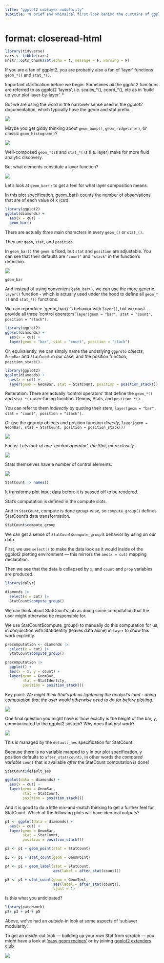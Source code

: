 ```yaml
---
title: "ggplot2 sublayer modularity"
subtitle: "a brief and whimsical first-look behind the curtains of ggplot2's layers"
---
```


# format: closeread-html


```r
library(tidyverse)
cars <- tibble(cars)
knitr::opts_chunk$set(echo = T, message = F, warning = F)
```

::: cr-section
::: {focus-on="cr-PLOT000"}
If you are a fan of ggplot2, you are probably also a fan of 'layer' functions `geom_*()` and `stat_*()`.
:::

::: {focus-on="cr-PLOT000"}
Important clarification before we begin: Sometimes *all* the ggplot2 functions are referred to as ggplot2 'layers', i.e. scales\_\*(), coord\_\*(), etc as in 'build up your plot layer-by-layer'. \*
:::

::: {focus-on="cr-PLOT000"}
But we are using the word in the narrower sense used in the ggplot2 documentation, which typically have the geom and stat prefix.
:::

::: {#cr-PLOT000}
![](images/clipboard-1589230205.png)
:::

::: {focus-on="cr-PLOT00"}
Maybe you get giddy thinking about `geom_bump()`, `geom_ridgeline()`, or classic `geom_histogram()`?
:::

::: {#cr-PLOT00}
![](images/clipboard-1637685515.png)
:::

::: {focus-on="cr-PLOT0"}
Well-composed `geom_*()`s and `stat_*()`s (i.e. layer) make for more fluid analytic discovery.
:::

::: {focus-on="cr-PLOT0"}
But what elements constitute a layer function?
:::

::: {#cr-PLOT0}
![](images/clipboard-506665849.png)
:::

::: {focus-on="cr-PLOT1"}
Let's look at `geom_bar()` to get a feel for what layer composition means.

In this plot specification, geom_bar() counts the number of observations that are of each value of x (cut).
:::

::: {#cr-PLOT1}
```r
library(ggplot2) 
ggplot(diamonds) + 
  aes(x = cut) + 
  geom_bar()
```
:::

::: {focus-on="cr-PLOT2b"}
There are actually *three* main characters in every `geom_()` or `stat_()`.
:::

They are `geom`, `stat`, and `position`.

In `geom_bar()` the `geom` is fixed, but `stat` and `position` are adjustable. You can see that their defaults are `"count"` and `"stack"` in the function's definition.

::: {#cr-PLOT2b}
![](images/clipboard-309178775.png)

```r
geom_bar
```
:::

::: {focus-on="cr-PLOT2a"}
And instead of using convenient `geom_bar()`, we can use the more generic `layer()` function - which is actually used under the hood to define all `geom_*()` and `stat_*()` functions.
:::

We can reproduce \`geom_bar()\`'s behavior with `layer()`, but we must provide all three 'control operators':`layer(geom = "bar", stat = "count", position = "stack")`.

::: {#cr-PLOT2a}
```r
library(ggplot2) 
ggplot(diamonds) + 
  aes(x = cut) + 
  layer(geom = "bar", stat = "count", position = "stack")
```
:::

::: {focus-on="cr-PLOT2c"}
Or, equivalently, we can simply name the underlying `ggproto` *objects*, `GeomBar` and `StatCount` in our case, and the position function, `position_stack()` .
:::

::: {#cr-PLOT2c}
```r
library(ggplot2) 
ggplot(diamonds) + 
  aes(x = cut) + 
  layer(geom = GeomBar, stat = StatCount, position = position_stack())
```
:::

::: {focus-on="cr-PLOT2f"}
Reiteration: There are actually 'control operators' that define the `geom_*()` and `stat_*()` user-facing function. Geoms, Stats, and `position_*()`.
:::

::: {focus-on="cr-PLOT2f"}
You can refer to them *indirectly* by quoting their stem, `layer(geom = "bar", stat = "count", position = "stack")`.
:::

::: {focus-on="cr-PLOT2f"}
Or use the ggproto objects and position function *directly*, `layer(geom = GeomBar, stat = StatCount, position = position_stack())`
:::

::: {#cr-PLOT2f}
![](images/clipboard-309178775.png)
:::

::: {focus-on="cr-PLOT2d"}
Focus: *Lets look at one 'control operator', the Stat, more closely.*
:::

::: {#cr-PLOT2d}
![](images/clipboard-1390047241.png)
:::

::: {focus-on="cr-PLOT2e"}
Stats themselves have a number of control elements.
:::

::: {#cr-PLOT2e}
![](images/clipboard-2172743515.png)

```r
StatCount |> names()
```
:::

::: {focus-on="cr-PLOT2f"}
It transforms plot input data before it is passed off to be rendered.

Stat's computation is defined in the compute slots.

And in `StatCount`, compute is done group-wise, so `compute_group()` defines StatCount's data transformation.
:::

<div>

```r
StatCount$compute_group
```

</div>

::: {focus-on="cr-PLOT3"}
We can get a sense of `StatCount$compute_group`'s behavior by using on our data.

First, we use `select()` to make the data look as it would inside of the ggplot2 plotting environment — this mirrors the `aes(x = cut)` mapping declaration.

Then we see that the data is collapsed by `x`, and `count` and `prop` variables are produced.
:::

::: {#cr-PLOT3}
```r

library(dplyr)

diamonds |> 
  select(x = cut) |>
  StatCount$compute_group() 
```
:::

::: {focus-on="cr-PLOT4"}
We can think about StatCount's job as doing some computation that the user might otherwise be responsible for.
:::

We use StatCount\$compute_group() to manually do this computation for us, in conjunction with StatIdentity (leaves data alone) in `layer` to show this work explicitly.

::: {#cr-PLOT4}
```r
precomputation <- diamonds |> 
  select(x = cut) |>
  StatCount$compute_group()

precomputation |>
  ggplot() + 
  aes(x = x, y = count) + 
  layer(geom = GeomBar, 
        stat = StatIdentity, 
        position = position_stack())
```
:::

::: {focus-on="cr-PLOT4a"}
Key point: *We might think Stat's job as lightening the analyst's load - doing computation that the user would otherwise need to do for before plotting.*
:::

::: {#cr-PLOT4a}
![](images/clipboard-3717409450.png)
:::

::: {focus-on="cr-PLOT4b"}
One final question you might have is 'how exactly is the height of the bar, `y`, communicated to the ggplot2 system? Why does that *just work*?
:::

::: {#cr-PLOT4b}
![](images/clipboard-482897444.png)
:::

::: {focus-on="cr-PLOT5"}
This is managed by the `default_aes` specification for StatCount.

Because there is no variable mapped to y in our plot specification, y position defaults to `after_stat(count)`, in other words the *computed variable* `count` that is available *after* the StatCount computation is done!
:::

::: {#cr-PLOT5}
```r
StatCount$default_aes

ggplot(data = diamonds) + 
  aes(x = cut) + 
  layer(geom = GeomBar, 
        stat = StatCount, 
        position = position_stack())
```
:::

::: {focus-on="cr-PLOT5bb"}
And it is good to do a little mix-and-match thinking to get a further feel for StatCount. Which of the following plots will have identical outputs?
:::

::: {#cr-PLOT5bb}
```r
p1 <- ggplot(data = diamonds) + 
  aes(x = cut) + 
  layer(geom = GeomBar, 
        stat = StatCount, 
        position = position_stack())

p2 <- p1 + geom_point(stat = StatCount)

p3 <- p1 + stat_count(geom = GeomPoint)

p4 <- p1 + geom_label(stat = StatCount, 
                      aes(label = after_stat(count)))

p5 <- p1 + stat_count(geom = GeomText, 
                      aes(label = after_stat(count)), 
                      vjust = 1)
```
:::

::: {focus-on="cr-PLOT5c"}
Is this what you anticipated?
:::

::: {#cr-PLOT5c}
```r
library(patchwork)
p2+ p3 + p4 + p5
```
:::

::: {focus-on="cr-PLOT6"}
Above, we've had an *outside*-in look at some aspects of 'sublayer modularity'.

To get an *inside*-out look --- building up your *own* Stat from scratch --- you might have a look at ['easy geom recipes'](https://evamaerey.github.io/easy-geom-recipes/) or by joining [ggplot2 extenders club](https://teunbrand.github.io/ggplot-extension-club/)
:::

::: {#cr-PLOT6}
![](images/clipboard-2051185906.png)
:::
:::
